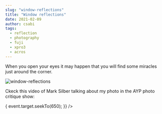 ```yaml
---
slug: "window-reflections"
title: "Window reflections"
date: 2021-02-09
author: csabi
tags:
  - reflection
  - photography
  - fuji
  - xpro3
  - acros
---
```


When you open your eyes it may happen that you will find some miracles just around the corner.

![window-reflections](/images/window-reflections-2909-1200.jpg)

Ckeck this video of Mark Silber talking about my photo in the AYP photo critique show:


<p>
  <YouTube
    videoId={"KNPoTOW-XTk"}
    containerClassName={"youtube-container"}
    opts={{
      playerVars: {
        autoplay: 1,
      },
    }}
    onReady={(event) => {
      event.target.seekTo(650);
    }}
  />
</p>
